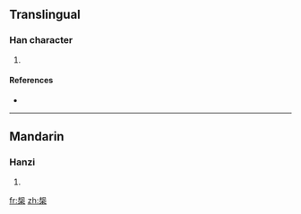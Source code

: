 {{also|槼}}
==Translingual==

===Han character===
{{Han char|rn=75|rad=木|as=08|sn=12|four=|canj=手山木 (QUD), X手山木 (XQUD)}}

# {{defn|Han|sort=木08}}

====References====
* {{Han ref|kx=0537.131|hdz=21223.041|uh=691D|ud=26909}}

----

==Mandarin==

===Hanzi===
{{cmn-hanzi|pin=[[guī]] ([[gui1]])|wg=kuei<sup>1</sup>}}

# {{defn|Mandarin|sort=木08}}

[[fr:椝]]
[[zh:椝]]